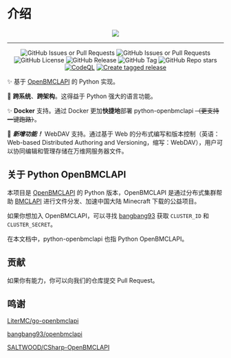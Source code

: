 # 介绍

<div align="center">

![](@site/static/img/logo-full.svg)

---

![GitHub Issues or Pull Requests](https://img.shields.io/github/issues-pr/TTB-Network/python-openbmclapi)
![GitHub Issues or Pull Requests](https://img.shields.io/github/issues/TTB-Network/python-openbmclapi)
![GitHub License](https://img.shields.io/github/license/TTB-Network/python-openbmclapi)
![GitHub Release](https://img.shields.io/github/v/release/TTB-Network/python-openbmclapi)
![GitHub Tag](https://img.shields.io/github/v/tag/TTB-Network/python-openbmclapi)
![GitHub Repo stars](https://img.shields.io/github/stars/TTB-Network/python-openbmclapi)
[![CodeQL](https://github.com/TTB-Network/python-openbmclapi/actions/workflows/github-code-scanning/codeql/badge.svg)](https://github.com/TTB-Network/python-openbmclapi/actions/workflows/github-code-scanning/codeql)
[![Create tagged release](https://github.com/TTB-Network/python-openbmclapi/actions/workflows/build_and_publish.yml/badge.svg)](https://github.com/TTB-Network/python-openbmclapi/actions/workflows/build_and_publish.yml)

</div>

✨ 基于 [OpenBMCLAPI](https://github.com/bangbang93/openbmclapi) 的 Python 实现。

🎨 **跨系统**、**跨架构**。这得益于 Python 强大的语言功能。

✨ **Docker** 支持。通过 Docker 更加**快捷地**部署 python-openbmclapi ~~（更支持一键跑路）~~。

🎉 **_新增功能！_** WebDAV 支持。通过基于 Web 的分布式编写和版本控制（英语：Web-based Distributed Authoring and Versioning，缩写：WebDAV），用户可以协同编辑和管理存储在万维网服务器文件。

## 关于 Python OpenBMCLAPI

本项目是 [OpenBMCLAPI](https://github.com/bangbang93/openbmclapi) 的 Python 版本，OpenBMCLAPI 是通过分布式集群帮助 [BMCLAPI](https://bmclapidoc.bangbang93.com/) 进行文件分发、加速中国大陆 Minecraft 下载的公益项目。

如果你想加入 OpenBMCLAPI，可以寻找 [bangbang93](https://github.com/bangbang93) 获取 `CLUSTER_ID` 和 `CLUSTER_SECRET`。

在本文档中，python-openbmclapi 也指 Python OpenBMCLAPI。

## 贡献

如果你有能力，你可以向我们的仓库提交 Pull Request。

## 鸣谢

[LiterMC/go-openbmclapi](https://github.com/LiterMC/go-openbmclapi)

[bangbang93/openbmclapi](https://github.com/bangbang93/openbmclapi)

[SALTWOOD/CSharp-OpenBMCLAPI](https://github.com/SALTWOOD/CSharp-OpenBMCLAPI)
